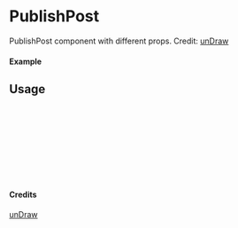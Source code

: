 
<Meta of={PublishPost} title="unDraw/PublishPost" />

# PublishPost

PublishPost component with different props.
Credit: [unDraw](https://undraw.co/illustrations)

#### Example

<Canvas of={PublishPost.Primary} />

## Usage

```ts
import { PublishPost } from "yadl-ui";

const Example = () => {
  return (
      <PublishPost />
  );
};

export default Example;
```

#### Credits
[unDraw](https://undraw.co/illustrations)
